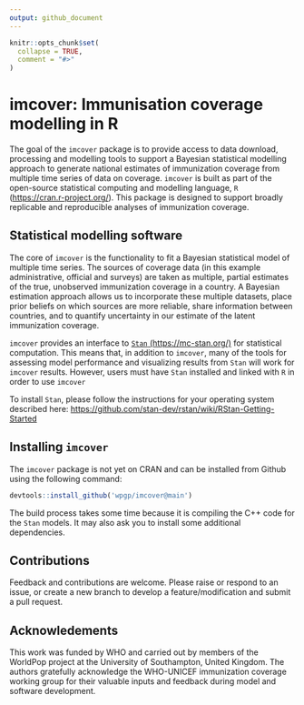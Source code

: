 ```yaml
---
output: github_document
---
```


<!-- README.md is generated from README.Rmd. Please edit that file -->

```r
knitr::opts_chunk$set(
  collapse = TRUE,
  comment = "#>"
)
```

# imcover: Immunisation coverage modelling in R

<!-- badges: start -->
<!-- badges: end -->

The goal of the `imcover` package is to provide access to data download,
processing and modelling tools to support a Bayesian statistical modelling
approach to generate national estimates of immunization coverage from multiple
time series of data on coverage. `imcover` is built as part of the open-source
statistical computing and modelling language, `R`
([https://cran.r-project.org/](https://cran.r-project.org/)). This package is
designed to support broadly replicable and reproducible analyses of immunization
coverage.

## Statistical modelling software

The core of `imcover` is the functionality to fit a Bayesian statistical model
of multiple time series. The sources of coverage data (in this example
administrative, official and surveys) are taken as multiple, partial estimates
of the true, unobserved immunization coverage in a country. A Bayesian
estimation approach allows us to incorporate these multiple datasets, place
prior beliefs on which sources are more reliable, share information between
countries, and to quantify uncertainty in our estimate of the latent
immunization coverage.

`imcover` provides an interface to [`Stan`
(https://mc-stan.org/)](https://mc-stan.org/) for statistical computation. This
means that, in addition to `imcover`, many of the tools for assessing model
performance and visualizing results from `Stan` will work for `imcover` results.
However, users must have `Stan` installed and linked with `R` in order to use
`imcover`

To install `Stan`, please follow the instructions for your operating system
described here:
[https://github.com/stan-dev/rstan/wiki/RStan-Getting-Started](https://github.com/stan-dev/rstan/wiki/RStan-Getting-Started)

## Installing `imcover`

The `imcover` package is not yet on CRAN and can be installed from Github using
the following command:
```r
devtools::install_github('wpgp/imcover@main')
```

The build process takes some time because it is compiling the C++ code for the
`Stan` models. It may also ask you to install some additional dependencies.

## Contributions

Feedback and contributions are welcome. Please raise or respond to an issue, or
create a new branch to develop a feature/modification and submit a pull request.

## Acknowledements

This work was funded by WHO and carried out by members of the WorldPop project
at the University of Southampton, United Kingdom. The authors gratefully
acknowledge the WHO-UNICEF immunization coverage working group for their
valuable inputs and feedback during model and software development.

